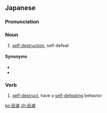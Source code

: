 ==Japanese==
{{ja-kanjitab|じ|めつ|yomi=on}}

===Pronunciation===
{{ja-pron|yomi=on|じめつ}}

===Noun===
{{ja-noun|じめつ}}

# [[self-destruction]], self-defeat

====Synonyms====
* {{ja-r|自壊|じかい}}
* {{ja-r|自己破壊|じこはかい}}

===Verb===
{{ja-verb-suru|じめつ}}

# [[self-destruct]], have a [[self-defeating]] behavior

[[ko:自滅]]
[[zh:自滅]]